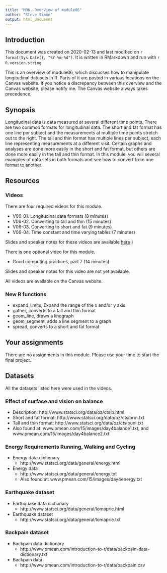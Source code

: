 ```yaml
---
title: "M06. Overview of module06"
author: "Steve Simon"
output: html_document
---
```


## Introduction

This document was created on 2020-02-13 and last modified on `r format(Sys.Date(), "%Y-%m-%d")`. It is written in RMarkdown and run with `r R.version.string`.

This is an overview of module06, which discusses how to manipulate longitudinal datasets in R. Parts of it are posted in various locations on the Canvas website. If you notice a discrepancy between this overview and the Canvas website, please notify me. The Canvas website always takes precedence.

## Synopsis

Longitudinal data is data measured at several different time points. There are two common formats for longitudinal data. The short and fat format has one line per subject and the measurements at multiple time points stretch out to the right. The tall and thin format has multiple lines per subject, each line representing measurements at a different visit. Certain graphs and analyses are done more easily in the short and fat format, but others are done more easily in the tall and thin format. In this module, you will several examples of data sets in both formats and see how to convert from one format to another.

## Resources

### Videos

There are four required videos for this module.

+ V06-01. Longitudinal data formats (8 minutes)
+ V06-02. Converting to tall and thin (15 minutes)
+ V06-03. Converting to short and fat (9 minutes)
+ V06-04. Time constant and time varying tables (7 minutes)

Slides and speaker notes for these videos are available [here](http://www.pmean.com/introduction-to-r/results/v06-slides-and-speaker-notes.pdf)
)

There is one optional video for this module.

+ Good computing practices, part 7 (14 minutes)

Slides and speaker notes for this video are not yet available.

All videos are available on the Canvas website.

### New R functions

+ expand_limits, Expand the range of the x and/or y axis
+ gather, converts to a tall and thin format
+ geom_line, draws a linegraph
+ geom_segment, adds a line segment to a graph
+ spread, converts to a short and fat format

## Your assignments

There are no assignments in this module. Please use your time to start the final project.

## Datasets

All the datasets listed here were used in the videos.

### Effect of surface and vision on balance

+ Description: http://www.statsci.org/data/oz/ctsib.html
+ Short and fat format: http://www.statsci.org/data/oz/ctsibrm.txt
+ Tall and thin format: http://www.statsci.org/data/oz/ctsibuni.txt
+ Also found at: www.pmean.com/15/images/day4balance1.txt, and
www.pmean.com/15/images/day4balance2.txt

### Energy Requirements Running, Walking and Cycling

+ Energy data dictionary
  + http://www.statsci.org/data/general/energy.html
+ Energy data
  + http://www.statsci.org/data/general/energy.txt
  + Also found at: www.pmean.com/15/images/day4energy.txt

### Earthquake dataset

+ Earthquake data dictionary
  + http://www.statsci.org/data/general/lomaprie.html
+ Earthquake dataset
  + http://www.statsci.org/data/general/lomaprie.txt

### Backpain dataset

+ Backpain data dictionary
  + http://www.pmean.com/introduction-to-r/data/backpain-data-dictionary.txt
+ Backpain data
  + http://www.pmean.com/introduction-to-r/data/backpain.csv
  